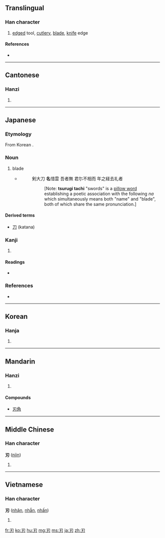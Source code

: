 {{also|刄}}
==Translingual==

===Han character===
{{Han char|rn=18|rad=刀|as=01|sn=3|four=1742<sub>0</sub>|canj=尸竹戈 (SHI)}}

# [[edge]]d tool, [[cutlery]], [[blade]], [[knife]] edge

====References====
* {{Han ref|kx=0136.020|dkj=01850|dj=0304.070|hdz=10320.030|uh=5203|ud=20995|bh=A462|bd=42082}}

----

==Cantonese==

===Hanzi===
{{yue-hanzi|jyut=|y=yan6}}

# {{defn|Cantonese|sort=刀01}}

----

==Japanese==

===Etymology===

From Korean {{term|날#Etymology 2|nal|blade}}.

===Noun===
{{ja-noun|k|hira=な|rom=na}}

# blade
#* {{RQ:Man'yōshū|4|616}}
#*: 剣大刀 '''名'''惜雲 吾者無 君尓不相而 年之経去礼者
#*:: [Note: '''tsurugi tachi''' "swords" is a [[w:Makurakotoba|pillow word]] establishing a poetic association with the following ''na'' which simultaneously means both "name" and "blade", both of which share the same pronunciation.]

====Derived terms====

* [[刀]] (katana)

===Kanji===
{{ja-kanji|grade=c|rs=刀01}}

# {{defn|Japanese|sort=刀01}}

====Readings====
* {{ja-readings|on=[[じん]] (jin)|kun=[[は]] (ha), [[やいば]] (yaiba), [[きる]] (kiru)}}

===References===
* {{R:Man'yōshū 1}}

----

==Korean==

===Hanja===
{{ko-hanja|hangeul=인|rv=in|mr=in}}

# {{defn|Korean|sort=刀01}}

----

==Mandarin==

===Hanzi===
{{cmn-hanzi|pin=[[rèn]] ([[ren4]])|wg=jen<sup>4</sup>}}

# {{defn|Mandarin|sort=刀01}}

====Compounds====
* [[刃角]]

----

==Middle Chinese==

===Han character===
'''刃''' ([[njìn]])

# {{defn|Middle Chinese|sort=刀01}}

----

==Vietnamese==

===Han character===
'''刃''' ([[nhận]], [[nhẫn]], [[nhấn]])

# {{defn|Vietnamese}}

[[fr:刃]]
[[ko:刃]]
[[hu:刃]]
[[mg:刃]]
[[ms:刃]]
[[ja:刃]]
[[zh:刃]]